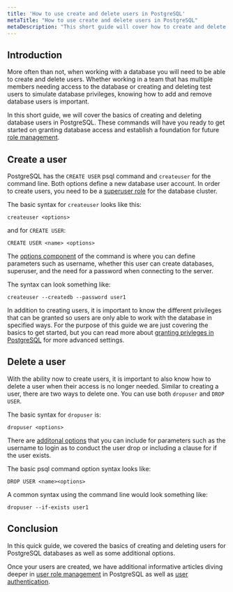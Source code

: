 ```yaml
---
title: 'How to use create and delete users in PostgreSQL'
metaTitle: "How to use create and delete users in PostgreSQL"
metaDescription: "This short guide will cover how to create and delete users in PostgreSQL."
---
```


## Introduction

More often than not, when working with a database you will need to be able to create and delete users. Whether working in a team that has multiple members needing access to the database or creating and deleting test users to simulate database privileges, knowing how to add and remove database users is important.

In this short guide, we will cover the basics of creating and deleting database users in PostgreSQL. These commands will have you ready to get started on granting database access and establish a foundation for future [role management](https://www.prisma.io/dataguide/postgresql/authentication-and-authorization/role-management).


## Create a user

PostgreSQL has the `CREATE USER` psql command and `createuser` for the command line. Both options define a new database user account. In order to create users, you need to be a [superuser role](https://www.prisma.io/dataguide/postgresql/authentication-and-authorization/role-management#what-is-a-superuser-role) for the database cluster.

The basic syntax for `createuser` looks like this:

```
createuser <options>
```
and for `CREATE USER`:

```
CREATE USER <name> <options>
```
The [options component](https://www.postgresql.org/docs/current/app-createuser.html) of the command is where you can define parameters such as username, whether this user can create databases, superuser, and the need for a password when connecting to the server. 

The syntax can look something like:

```
createuser --createdb --password user1
```
In addition to creating users, it is important to know the different privileges that can be granted so users are only able to work with the database in specified ways. For the purpose of this guide we are just covering the basics to get started, but you can read more about [granting privleges in PostgreSQL](https://www.prisma.io/dataguide/postgresql/authentication-and-authorization/managing-privileges) for more advanced settings.

## Delete a user

With the ability now to create users, it is important to also know how to delete a user when their access is no longer needed. Similar to creating a user, there are two ways to delete one. You can use both `dropuser` and `DROP USER`.

The basic syntax for `dropuser` is:

```
dropuser <options>
```
There are [additonal options](https://www.postgresql.org/docs/current/app-dropuser.html) that you can include for parameters such as the username to login as to conduct the user drop or including a clause for if the user exists.

The basic psql command option syntax looks like:

```
DROP USER <name><options>
```
A common syntax using the command line would look something like:

```
dropuser --if-exists user1
```

## Conclusion

In this quick guide, we covered the basics of creating and deleting users for PostgreSQL databases as well as some additional options. 

Once your users are created, we have additional informative articles diving deeper in [user role management](https://www.prisma.io/dataguide/postgresql/authentication-and-authorization/role-management) in PostgreSQL as well as [user authentication](https://www.prisma.io/dataguide/postgresql/authentication-and-authorization/configuring-user-authentication).